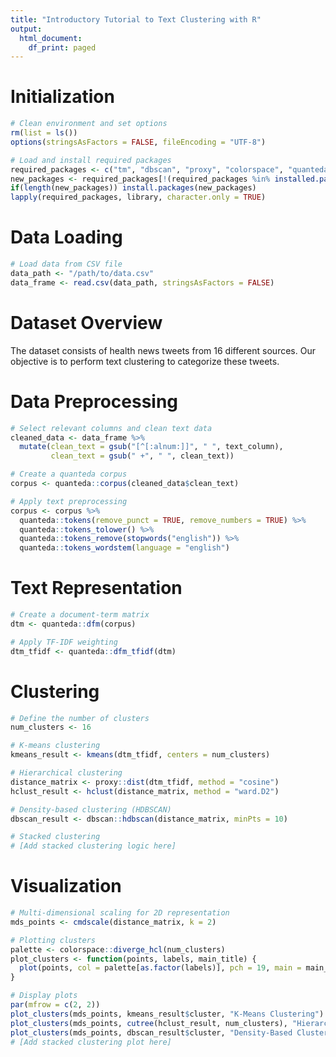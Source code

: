 ```yaml
---
title: "Introductory Tutorial to Text Clustering with R"
output:
  html_document:
    df_print: paged
---
```


# Initialization
```r
# Clean environment and set options
rm(list = ls())
options(stringsAsFactors = FALSE, fileEncoding = "UTF-8")

# Load and install required packages
required_packages <- c("tm", "dbscan", "proxy", "colorspace", "quanteda", "magrittr", "dplyr", "SnowballC")
new_packages <- required_packages[!(required_packages %in% installed.packages()[,"Package"])]
if(length(new_packages)) install.packages(new_packages)
lapply(required_packages, library, character.only = TRUE)
```

# Data Loading
```r
# Load data from CSV file
data_path <- "/path/to/data.csv"
data_frame <- read.csv(data_path, stringsAsFactors = FALSE)
```

# Dataset Overview
The dataset consists of health news tweets from 16 different sources. Our objective is to perform text clustering to categorize these tweets.

# Data Preprocessing
```r
# Select relevant columns and clean text data
cleaned_data <- data_frame %>%
  mutate(clean_text = gsub("[^[:alnum:]]", " ", text_column),
         clean_text = gsub(" +", " ", clean_text))

# Create a quanteda corpus
corpus <- quanteda::corpus(cleaned_data$clean_text)

# Apply text preprocessing
corpus <- corpus %>%
  quanteda::tokens(remove_punct = TRUE, remove_numbers = TRUE) %>%
  quanteda::tokens_tolower() %>%
  quanteda::tokens_remove(stopwords("english")) %>%
  quanteda::tokens_wordstem(language = "english")
```

# Text Representation
```r
# Create a document-term matrix
dtm <- quanteda::dfm(corpus)

# Apply TF-IDF weighting
dtm_tfidf <- quanteda::dfm_tfidf(dtm)
```

# Clustering
```r
# Define the number of clusters
num_clusters <- 16

# K-means clustering
kmeans_result <- kmeans(dtm_tfidf, centers = num_clusters)

# Hierarchical clustering
distance_matrix <- proxy::dist(dtm_tfidf, method = "cosine")
hclust_result <- hclust(distance_matrix, method = "ward.D2")

# Density-based clustering (HDBSCAN)
dbscan_result <- dbscan::hdbscan(distance_matrix, minPts = 10)

# Stacked clustering
# [Add stacked clustering logic here]
```

# Visualization
```r
# Multi-dimensional scaling for 2D representation
mds_points <- cmdscale(distance_matrix, k = 2)

# Plotting clusters
palette <- colorspace::diverge_hcl(num_clusters)
plot_clusters <- function(points, labels, main_title) {
  plot(points, col = palette[as.factor(labels)], pch = 19, main = main_title)
}

# Display plots
par(mfrow = c(2, 2))
plot_clusters(mds_points, kmeans_result$cluster, "K-Means Clustering")
plot_clusters(mds_points, cutree(hclust_result, num_clusters), "Hierarchical Clustering")
plot_clusters(mds_points, dbscan_result$cluster, "Density-Based Clustering")
# [Add stacked clustering plot here]
```
